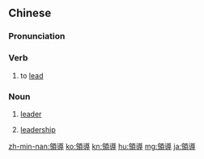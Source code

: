 {{also|领导}}
==Chinese==
{{zh-forms|s=领导}}

===Pronunciation===
{{zh-pron
|m=lǐngdǎo
|c=ling5 dou6
|h=pfs=liâng-thô
|ma=y
|mn=léng-tō
|cat=v,n
}}

===Verb===
{{zh-verb}}

# to [[lead]]

===Noun===
{{zh-noun}}

# [[leader]]
#: {{zh-x|各位 領導，各位 來賓|honourable '''leaders''', distinguished guests}}
# [[leadership]]

{{zh-cat|Beginning}}

[[zh-min-nan:領導]]
[[ko:領導]]
[[kn:領導]]
[[hu:領導]]
[[mg:領導]]
[[ja:領導]]